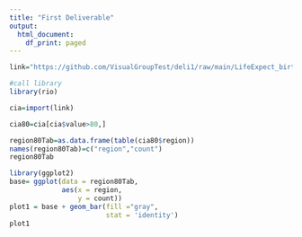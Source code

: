 ```yaml
---
title: "First Deliverable"
output:
  html_document:
    df_print: paged
---
```




```r
link="https://github.com/VisualGroupTest/deli1/raw/main/LifeExpect_birth.xlsx"

#call library
library(rio)

cia=import(link)
```
```r
cia80=cia[cia$value>80,]
```

```r
region80Tab=as.data.frame(table(cia80$region))
names(region80Tab)=c("region","count")
region80Tab
```
```r
library(ggplot2)
base= ggplot(data = region80Tab, 
             aes(x = region,
                 y = count)) 
plot1 = base + geom_bar(fill ="gray",
                        stat = 'identity') 
plot1
```

